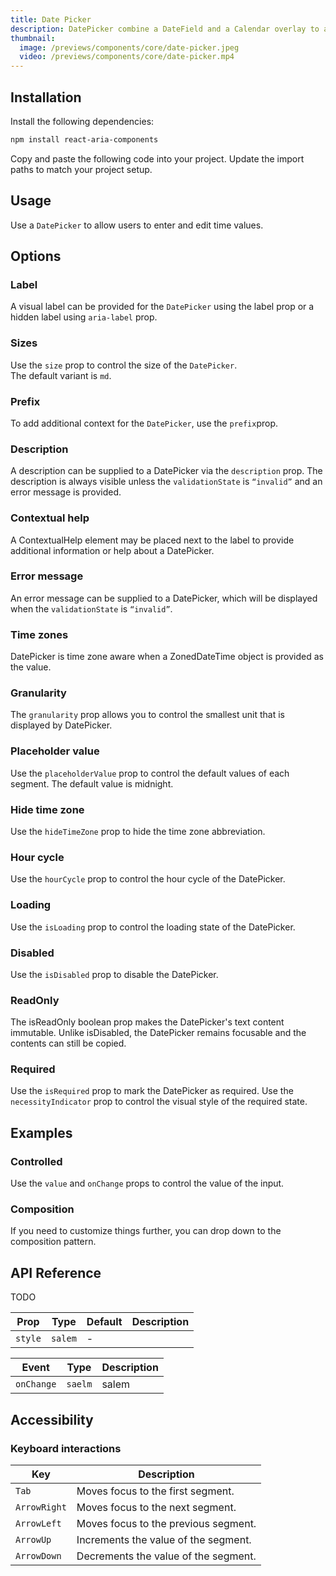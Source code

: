 ---
title: Date Picker
description: DatePicker combine a DateField and a Calendar overlay to allow users to enter or select a date and time value.
thumbnail:
  image: /previews/components/core/date-picker.jpeg
  video: /previews/components/core/date-picker.mp4
---

<ComponentPreview name="demos/components/core/date-picker/default" />

## Installation

<Steps>
  <Step>Install the following dependencies:</Step>

```bash
npm install react-aria-components
```

<Step>Copy and paste the following code into your project.</Step>
  <ComponentSource name="components/core/default/date-picker" />
  <Step>Update the import paths to match your project setup.</Step>
</Steps>

## Usage

Use a `DatePicker` to allow users to enter and edit time values.

## Options

### Label

A visual label can be provided for the `DatePicker` using the label prop or a hidden label using `aria-label` prop.<br/>

<ComponentPreview name="demos/components/core/date-picker/label" />

### Sizes

Use the `size` prop to control the size of the `DatePicker`.<br/>
The default variant is `md`.

<ComponentPreview name="demos/components/core/date-picker/sizes" />

### Prefix

To add additional context for the `DatePicker`, use the `prefix`prop.

<ComponentPreview name="demos/components/core/date-picker/prefix" />

### Description

A description can be supplied to a DatePicker via the `description` prop. The description is always visible unless the `validationState` is `“invalid”` and an error message is provided.

<ComponentPreview name="demos/components/core/date-picker/description" />

### Contextual help

A ContextualHelp element may be placed next to the label to provide additional information or help about a DatePicker.

<ComponentPreview name="demos/components/core/date-picker/contextual-help" />

### Error message

An error message can be supplied to a DatePicker, which will be displayed when the `validationState` is `“invalid”`.

<ComponentPreview name="demos/components/core/date-picker/error-message" />

### Time zones

DatePicker is time zone aware when a ZonedDateTime object is provided as the value.

<ComponentPreview name="demos/components/core/date-picker/time-zones" />

### Granularity

The `granularity` prop allows you to control the smallest unit that is displayed by DatePicker.

<ComponentPreview name="demos/components/core/date-picker/granularity" />

### Placeholder value

Use the `placeholderValue` prop to control the default values of each segment. The default value is midnight.

<ComponentPreview name="demos/components/core/date-picker/placeholder" />

### Hide time zone

Use the `hideTimeZone` prop to hide the time zone abbreviation.

<ComponentPreview name="demos/components/core/date-picker/hide-time-zone" />

### Hour cycle

Use the `hourCycle` prop to control the hour cycle of the DatePicker.

<ComponentPreview name="demos/components/core/date-picker/hour-cycle" />

### Loading

Use the `isLoading` prop to control the loading state of the DatePicker.

<ComponentPreview name="demos/components/core/date-picker/loading" className="max-w-xs" />

### Disabled

Use the `isDisabled` prop to disable the DatePicker.

<ComponentPreview
  name="demos/components/core/date-picker/disabled"
  className="max-w-[250px]"
/>

### ReadOnly

The isReadOnly boolean prop makes the DatePicker's text content immutable. Unlike isDisabled, the DatePicker remains focusable and the contents can still be copied.

<ComponentPreview
  name="demos/components/core/date-picker/read-only"
  className="max-w-[250px]"
/>

### Required

Use the `isRequired` prop to mark the DatePicker as required.
Use the `necessityIndicator` prop to control the visual style of the required state.

<ComponentPreview
  name="demos/components/core/date-picker/required"
  className="max-w-sm"
/>

## Examples

### Controlled

Use the `value` and `onChange` props to control the value of the input.

<ComponentPreview
  name="demos/components/core/date-picker/controlled"
  className="max-w-[250px]"
/>

### Composition

If you need to customize things further, you can drop down to the composition pattern.

<ComponentPreview
  name="demos/components/core/date-picker/composition"
  className="max-w-[250px]"
/>

## API Reference

TODO

| Prop    | Type    | Default | Description |
| ------- | ------- | ------- | ----------- |
| `style` | `salem` | -       |             |

| Event      | Type    | Description |
| ---------- | ------- | ----------- |
| `onChange` | `saelm` | salem       |

## Accessibility

### Keyboard interactions

| Key          | Description                          |
| ------------ | ------------------------------------ |
| `Tab`        | Moves focus to the first segment.    |
| `ArrowRight` | Moves focus to the next segment.     |
| `ArrowLeft`  | Moves focus to the previous segment. |
| `ArrowUp`    | Increments the value of the segment. |
| `ArrowDown`  | Decrements the value of the segment. |
